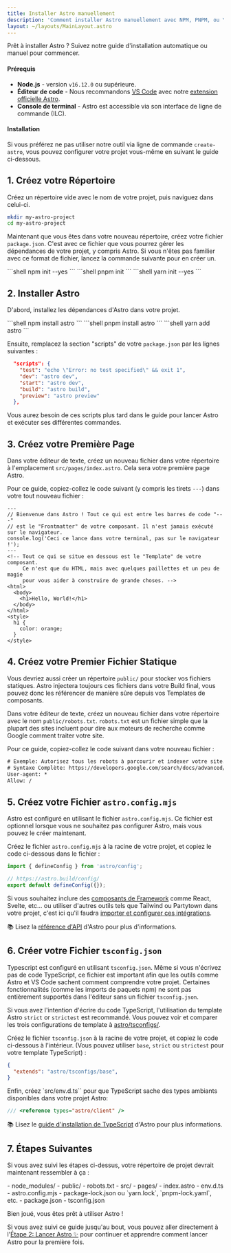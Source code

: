 ```yaml
---
title: Installer Astro manuellement
description: 'Comment installer Astro manuellement avec NPM, PNPM, ou Yarn.'
layout: ~/layouts/MainLayout.astro
---
```




Prêt à installer Astro ? Suivez notre guide d'installation automatique ou manuel pour commencer.

#### Prérequis

- **Node.js** - version `v16.12.0` ou supérieure.
- **Éditeur de code** - Nous recommandons [VS Code](https://code.visualstudio.com/) avec notre [extension officielle Astro](https://marketplace.visualstudio.com/items?itemName=astro-build.astro-vscode).
- **Console de terminal** - Astro est accessible via son interface de ligne de commande (ILC).

<InstallGuideTabGroup />

#### Installation

Si vous préférez ne pas utiliser notre outil via ligne de commande `create-astro`, vous pouvez configurer votre projet vous-même en suivant le guide ci-dessous.

## 1. Créez votre Répertoire

Créez un répertoire vide avec le nom de votre projet, puis naviguez dans celui-ci.

```bash
mkdir my-astro-project
cd my-astro-project
```

Maintenant que vous êtes dans votre nouveau répertoire, créez votre fichier `package.json`. C'est avec ce fichier que vous pourrez gérer les dépendances de votre projet, y compris Astro. Si vous n'êtes pas familier avec ce format de fichier, lancez la commande suivante pour en créer un.

<PackageManagerTabs>
  <Fragment slot="npm">
  ```shell
  npm init --yes
  ```
  </Fragment>
  <Fragment slot="pnpm">
  ```shell
  pnpm init
  ```
  </Fragment>
  <Fragment slot="yarn">
  ```shell
  yarn init --yes
  ```
  </Fragment>
</PackageManagerTabs>

## 2. Installer Astro

D'abord, installez les dépendances d'Astro dans votre projet.

<PackageManagerTabs>
  <Fragment slot="npm">
  ```shell
  npm install astro
  ```
  </Fragment>
  <Fragment slot="pnpm">
  ```shell
  pnpm install astro
  ```
  </Fragment>
  <Fragment slot="yarn">
  ```shell
  yarn add astro
  ```
  </Fragment>
</PackageManagerTabs>

Ensuite, remplacez la section "scripts" de votre `package.json` par les lignes suivantes :

```json title="package.json" del={2} ins={3-6}
  "scripts": {
    "test": "echo \"Error: no test specified\" && exit 1",
    "dev": "astro dev",
    "start": "astro dev",
    "build": "astro build",
    "preview": "astro preview"
  },
```

Vous aurez besoin de ces scripts plus tard dans le guide pour lancer Astro et exécuter ses différentes commandes.

## 3. Créez votre Première Page

Dans votre éditeur de texte, créez un nouveau fichier dans votre répertoire à l'emplacement `src/pages/index.astro`. Cela sera votre première page Astro.

Pour ce guide, copiez-collez le code suivant (y compris les tirets `---`) dans votre tout nouveau fichier :

```astro title="src/pages/index.astro"
---
// Bienvenue dans Astro ! Tout ce qui est entre les barres de code "---"
// est le "Frontmatter" de votre composant. Il n'est jamais exécuté sur le navigateur.
console.log('Ceci ce lance dans votre terminal, pas sur le navigateur !');
---
<!-- Tout ce qui se situe en dessous est le "Template" de votre composant.
     Ce n'est que du HTML, mais avec quelques paillettes et un peu de magie
     pour vous aider à construire de grande choses. -->
<html>
  <body>
    <h1>Hello, World!</h1>
  </body>
</html>
<style>
  h1 {
    color: orange;
  }
</style>
```

## 4. Créez votre Premier Fichier Statique

Vous devriez aussi créer un répertoire `public/` pour stocker vos fichiers statiques. Astro injectera toujours ces fichiers dans votre Build final, vous pouvez donc les référencer de manière sûre depuis vos Templates de composants.

Dans votre éditeur de texte, créez un nouveau fichier dans votre répertoire avec le nom `public/robots.txt`. `robots.txt` est un fichier simple que la plupart des sites incluent pour dire aux moteurs de recherche comme Google comment traiter votre site.

Pour ce guide, copiez-collez le code suivant dans votre nouveau fichier :

```diff title="public/robots.txt"
# Exemple: Autorisez tous les robots à parcourir et indexer votre site.
# Syntaxe Complète: https://developers.google.com/search/docs/advanced/robots/create-robots-txt
User-agent: *
Allow: /
```

## 5. Créez votre Fichier `astro.config.mjs`

Astro est configuré en utilisant le fichier `astro.config.mjs`. Ce fichier est optionnel lorsque vous ne souhaitez pas configurer Astro, mais vous pouvez le créer maintenant.

Créez le fichier `astro.config.mjs` à la racine de votre projet, et copiez le code ci-dessous dans le fichier :

```js title="astro.config.mjs"
import { defineConfig } from 'astro/config';

// https://astro.build/config/
export default defineConfig({});
```

Si vous souhaitez inclure des [composants de Framework](/fr/core-concepts/framework-components/) comme React, Svelte, etc... ou utiliser d'autres outils tels que Tailwind ou Partytown dans votre projet, c'est ici qu'il faudra [importer et configurer ces intégrations](/fr/guides/integrations-guide/).

📚 Lisez la [référence d'API](/fr/reference/configuration-reference/) d'Astro pour plus d'informations.

## 6. Créer votre Fichier `tsconfig.json`

Typescript est configuré en utilisant `tsconfig.json`. Même si vous n'écrivez pas de code TypeScript, ce fichier est important afin que les outils comme Astro et VS Code sachent comment comprendre votre projet. Certaines fonctionnalités (comme les imports de paquets npm) ne sont pas entièrement supportés dans l'éditeur sans un fichier `tsconfig.json`.

Si vous avez l'intention d'écrire du code TypeScript, l'utilisation du template Astro `strict` or `strictest` est recommandé. Vous pouvez voir et comparer les trois configurations de template à [astro/tsconfigs/](https://github.com/withastro/astro/blob/main/packages/astro/tsconfigs/).

Créez le fichier `tsconfig.json` à la racine de votre projet, et copiez le code ci-dessous à l'intérieur. (Vous pouvez utiliser `base`, `strict` ou `strictest` pour votre template TypeScript) :

```json title="tsconfig.json" "base"
{
  "extends": "astro/tsconfigs/base",
}
```

Enfin, créez `src/env.d.ts`` pour que TypeScript sache des types ambiants disponibles dans votre projet Astro:

```ts title="src/env.d.ts"
/// <reference types="astro/client" />
```

📚 Lisez le [guide d'installation de TypeScript](/fr/guides/typescript/#mise-en-place) d'Astro pour plus informations.

## 7. Étapes Suivantes

Si vous avez suivi les étapes ci-dessus, votre répertoire de projet devrait maintenant ressembler à ça :

<FileTree>
- node_modules/
- public/
  - robots.txt
- src/
  - pages/
    - index.astro
  - env.d.ts
- astro.config.mjs
- package-lock.json ou `yarn.lock`, `pnpm-lock.yaml`, etc.
- package.json
- tsconfig.json
</FileTree>

Bien joué, vous êtes prêt à utiliser Astro !

Si vous avez suivi ce guide jusqu'au bout, vous pouvez aller directement à l'[Étape 2: Lancer Astro ✨](/fr/install/auto/#2-lancer-astro-) pour continuer et apprendre comment lancer Astro pour la première fois.
